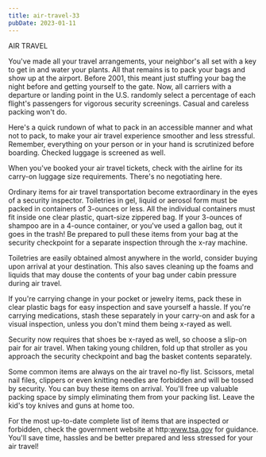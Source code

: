 ```yaml
---
title: air-travel-33
pubDate: 2023-01-11
---
```


AIR TRAVEL

You've made all your travel arrangements, your neighbor's all set with a key to get in and water your plants. All that remains is to pack your bags and show up at the airport. Before 2001, this meant just stuffing your bag the night before and getting yourself to the gate. Now, all carriers with a departure or landing point in the U.S. randomly select a percentage of each flight's passengers for vigorous security screenings. Casual and careless packing won't do.

Here's a quick rundown of what to pack in an accessible manner and what not to pack,  to make your air travel experience smoother and less stressful. Remember, everything on your person or in your hand is scrutinized before boarding. Checked luggage is screened as well. 

When you've booked your air travel tickets, check with the airline for its carry-on luggage size requirements. There's no negotiating here.

Ordinary items for air travel transportation become extraordinary in the eyes of a security inspector. Toiletries in gel, liquid or aerosol form must be packed in containers of 3-ounces or less. All the individual containers must fit inside one clear plastic, quart-size zippered bag. If your 3-ounces of shampoo are in a 4-ounce container, or you've used a gallon bag, out it goes in the trash! Be prepared to pull these items from your bag at the security checkpoint for a separate inspection through the x-ray machine.

Toiletries are easily obtained almost anywhere in the world, consider buying upon arrival at your destination. This also saves cleaning up the foams and liquids that may douse the contents of your bag under cabin pressure during air travel.

If you're carrying change in your pocket or jewelry items, pack these in clear plastic bags for easy inspection and save yourself a hassle. If you're carrying medications, stash these separately in your carry-on and ask for a visual inspection, unless you don't mind them being x-rayed as well.

Security now requires that shoes be x-rayed as well, so choose a slip-on pair for air travel. When taking young children, fold up that stroller as you approach the security checkpoint and bag the basket contents separately. 

Some common items are always on the air travel no-fly list. Scissors, metal nail files, clippers or even knitting needles are forbidden and will be tossed by security. You can buy these items on arrival. You'll free up valuable packing space by simply eliminating them from your packing list. Leave the kid's toy knives and guns at home too.

For the most up-to-date complete list of items that are inspected or forbidden, check the government website at http:www.tsa.gov for guidance. You'll save time, hassles and be better prepared and less stressed for your air travel!